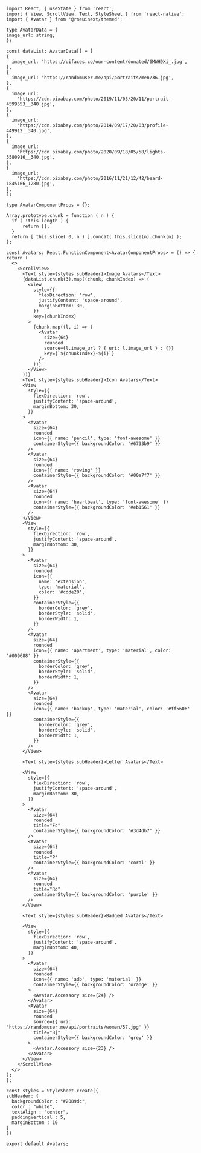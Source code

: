 ```SnackPlayer name=RNE Avatar
import React, { useState } from 'react';
import { View, ScrollView, Text, StyleSheet } from 'react-native';
import { Avatar } from '@rneuinext/themed';

type AvatarData = {
image_url: string;
};

const dataList: AvatarData[] = [
{
  image_url: 'https://uifaces.co/our-content/donated/6MWH9Xi_.jpg',
},
{
  image_url: 'https://randomuser.me/api/portraits/men/36.jpg',
},
{
  image_url:
    'https://cdn.pixabay.com/photo/2019/11/03/20/11/portrait-4599553__340.jpg',
},
{
  image_url:
    'https://cdn.pixabay.com/photo/2014/09/17/20/03/profile-449912__340.jpg',
},
{
  image_url:
    'https://cdn.pixabay.com/photo/2020/09/18/05/58/lights-5580916__340.jpg',
},
{
  image_url:
    'https://cdn.pixabay.com/photo/2016/11/21/12/42/beard-1845166_1280.jpg',
},
];

type AvatarComponentProps = {};

Array.prototype.chunk = function ( n ) {
  if ( !this.length ) {
      return [];
  }
  return [ this.slice( 0, n ) ].concat( this.slice(n).chunk(n) );
};

const Avatars: React.FunctionComponent<AvatarComponentProps> = () => {
return (
  <>
    <ScrollView>
      <Text style={styles.subHeader}>Image Avatars</Text>
      {dataList.chunk(3).map((chunk, chunkIndex) => (
        <View
          style={{
            flexDirection: 'row',
            justifyContent: 'space-around',
            marginBottom: 30,
          }}
          key={chunkIndex}
        >
          {chunk.map((l, i) => (
            <Avatar
              size={64}
              rounded
              source={l.image_url ? { uri: l.image_url } : {}}
              key={`${chunkIndex}-${i}`}
            />
          ))}
        </View>
      ))}
      <Text style={styles.subHeader}>Icon Avatars</Text>
      <View
        style={{
          flexDirection: 'row',
          justifyContent: 'space-around',
          marginBottom: 30,
        }}
      >
        <Avatar
          size={64}
          rounded
          icon={{ name: 'pencil', type: 'font-awesome' }}
          containerStyle={{ backgroundColor: '#6733b9' }}
        />
        <Avatar
          size={64}
          rounded
          icon={{ name: 'rowing' }}
          containerStyle={{ backgroundColor: '#00a7f7' }}
        />
        <Avatar
          size={64}
          rounded
          icon={{ name: 'heartbeat', type: 'font-awesome' }}
          containerStyle={{ backgroundColor: '#eb1561' }}
        />
      </View>
      <View
        style={{
          flexDirection: 'row',
          justifyContent: 'space-around',
          marginBottom: 30,
        }}
      >
        <Avatar
          size={64}
          rounded
          icon={{
            name: 'extension',
            type: 'material',
            color: '#cdde20',
          }}
          containerStyle={{
            borderColor: 'grey',
            borderStyle: 'solid',
            borderWidth: 1,
          }}
        />
        <Avatar
          size={64}
          rounded
          icon={{ name: 'apartment', type: 'material', color: '#009688' }}
          containerStyle={{
            borderColor: 'grey',
            borderStyle: 'solid',
            borderWidth: 1,
          }}
        />
        <Avatar
          size={64}
          rounded
          icon={{ name: 'backup', type: 'material', color: '#ff5606' }}
          containerStyle={{
            borderColor: 'grey',
            borderStyle: 'solid',
            borderWidth: 1,
          }}
        />
      </View>

      <Text style={styles.subHeader}>Letter Avatars</Text>

      <View
        style={{
          flexDirection: 'row',
          justifyContent: 'space-around',
          marginBottom: 30,
        }}
      >
        <Avatar
          size={64}
          rounded
          title="Fc"
          containerStyle={{ backgroundColor: '#3d4db7' }}
        />
        <Avatar
          size={64}
          rounded
          title="P"
          containerStyle={{ backgroundColor: 'coral' }}
        />
        <Avatar
          size={64}
          rounded
          title="Rd"
          containerStyle={{ backgroundColor: 'purple' }}
        />
      </View>

      <Text style={styles.subHeader}>Badged Avatars</Text>

      <View
        style={{
          flexDirection: 'row',
          justifyContent: 'space-around',
          marginBottom: 40,
        }}
      >
        <Avatar
          size={64}
          rounded
          icon={{ name: 'adb', type: 'material' }}
          containerStyle={{ backgroundColor: 'orange' }}
        >
          <Avatar.Accessory size={24} />
        </Avatar>
        <Avatar
          size={64}
          rounded
          source={{ uri: 'https://randomuser.me/api/portraits/women/57.jpg' }}
          title="Bj"
          containerStyle={{ backgroundColor: 'grey' }}
        >
          <Avatar.Accessory size={23} />
        </Avatar>
      </View>
    </ScrollView>
  </>
);
};

const styles = StyleSheet.create({
subHeader: {
  backgroundColor : "#2089dc",
  color : "white",
  textAlign : "center",
  paddingVertical : 5,
  marginBottom : 10
}
})

export default Avatars;
```
